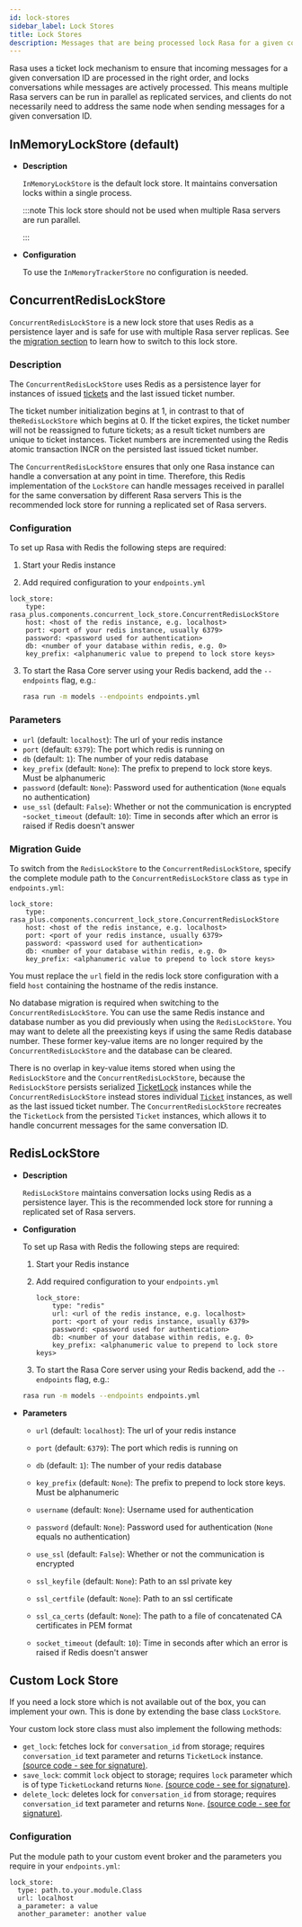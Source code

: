 ```yaml
---
id: lock-stores
sidebar_label: Lock Stores
title: Lock Stores
description: Messages that are being processed lock Rasa for a given conversation ID to ensure that multiple incoming messages for that conversation do not interfere with each other. Rasa provides multiple implementations to maintain conversation locks.
---
```




Rasa uses a ticket lock mechanism to ensure that incoming messages for a given
conversation ID are processed in the right order, and locks conversations while
messages are actively processed. This means multiple Rasa servers can
be run in parallel as replicated services, and clients do not necessarily need to
address the same node when sending messages for a given conversation ID.

## InMemoryLockStore (default)

- **Description**

  `InMemoryLockStore` is the default lock store. It maintains conversation locks
  within a single process.

  :::note
  This lock store should not be used when multiple Rasa servers are run
  parallel.

  :::

- **Configuration**

  To use the `InMemoryTrackerStore` no configuration is needed.

## ConcurrentRedisLockStore

<RasaProLabel/>

<RasaProBanner/>

`ConcurrentRedisLockStore` is a new lock store that uses Redis as a persistence layer and is safe for use with multiple Rasa server replicas.
See the [migration section](#migration-guide) to learn how to switch to this lock store.

### Description

The `ConcurrentRedisLockStore` uses Redis as a persistence layer for instances of issued [tickets](https://rasa.com/docs/rasa/reference/rasa/core/lock/#ticket-objects) and the last issued ticket number.

The ticket number initialization begins at 1, in contrast to that of the`RedisLockStore` which begins at 0.
If the ticket expires, the ticket number will not be reassigned to future tickets; as a result ticket numbers are unique to ticket instances.
Ticket numbers are incremented using the Redis atomic transaction INCR on the persisted last issued ticket number.

The `ConcurrentRedisLockStore` ensures that only one Rasa instance can handle a conversation at any point in time.
Therefore, this Redis implementation of the `LockStore` can handle messages received in parallel for the same conversation by different Rasa servers
This is the recommended lock store for running a replicated set of Rasa servers.

### Configuration

To set up Rasa with Redis the following steps are required:

1. Start your Redis instance

2. Add required configuration to your `endpoints.yml`

```yaml-rasa
lock_store:
    type: rasa_plus.components.concurrent_lock_store.ConcurrentRedisLockStore
    host: <host of the redis instance, e.g. localhost>
    port: <port of your redis instance, usually 6379>
    password: <password used for authentication>
    db: <number of your database within redis, e.g. 0>
    key_prefix: <alphanumeric value to prepend to lock store keys>
```

3. To start the Rasa Core server using your Redis backend, add the `--endpoints`
   flag, e.g.:

    ```bash
    rasa run -m models --endpoints endpoints.yml
    ```

### Parameters

- `url` (default: `localhost`): The url of your redis instance
- `port` (default: `6379`): The port which redis is running on
- `db` (default: `1`): The number of your redis database
- `key_prefix` (default: `None`): The prefix to prepend to lock store keys. Must
  be alphanumeric
- `password` (default: `None`): Password used for authentication
  (`None` equals no authentication)
- `use_ssl` (default: `False`): Whether or not the communication is encrypted -`socket_timeout` (default: `10`): Time in seconds after which an
  error is raised if Redis doesn't answer

### Migration Guide

To switch from the `RedisLockStore` to the `ConcurrentRedisLockStore`, specify the complete module path to the `ConcurrentRedisLockStore` class as `type` in `endpoints.yml`:

```yaml-rasa
lock_store:
    type: rasa_plus.components.concurrent_lock_store.ConcurrentRedisLockStore
    host: <host of the redis instance, e.g. localhost>
    port: <port of your redis instance, usually 6379>
    password: <password used for authentication>
    db: <number of your database within redis, e.g. 0>
    key_prefix: <alphanumeric value to prepend to lock store keys>
```

You must replace the `url` field in the redis lock store configuration with a field `host` containing the hostname of the redis instance.

No database migration is required when switching to the `ConcurrentRedisLockStore`. You can use the same Redis instance and database number as you did previously when using the `RedisLockStore`.
You may want to delete all the preexisting keys if using the same Redis database number.
These former key-value items are no longer required by the `ConcurrentRedisLockStore` and the database can be cleared.

There is no overlap in key-value items stored when using the `RedisLockStore` and the `ConcurrentRedisLockStore`, because the `RedisLockStore` persists serialized [TicketLock](https://rasa.com/docs/rasa/reference/rasa/core/lock/#ticketlock-objects) instances while the `ConcurrentRedisLockStore` instead stores individual [`Ticket`](https://rasa.com/docs/rasa/reference/rasa/core/lock/#ticket-objects) instances, as well as the last issued ticket number.
The `ConcurrentRedisLockStore` recreates the `TicketLock` from the persisted `Ticket` instances, which allows it to handle concurrent messages for the same conversation ID.

## RedisLockStore

- **Description**

  `RedisLockStore` maintains conversation locks using Redis as a persistence layer.
  This is the recommended lock store for running a replicated set of Rasa servers.

- **Configuration**

  To set up Rasa with Redis the following steps are required:

  1. Start your Redis instance

  2. Add required configuration to your `endpoints.yml`

      ```yaml-rasa
      lock_store:
          type: "redis"
          url: <url of the redis instance, e.g. localhost>
          port: <port of your redis instance, usually 6379>
          password: <password used for authentication>
          db: <number of your database within redis, e.g. 0>
          key_prefix: <alphanumeric value to prepend to lock store keys>
      ```

  3. To start the Rasa Core server using your Redis backend, add the `--endpoints`
     flag, e.g.:

    ```bash
    rasa run -m models --endpoints endpoints.yml
    ```

- **Parameters**

  - `url` (default: `localhost`): The url of your redis instance

  - `port` (default: `6379`): The port which redis is running on

  - `db` (default: `1`): The number of your redis database

  - `key_prefix` (default: `None`): The prefix to prepend to lock store keys. Must
    be alphanumeric

  - `username` (default: `None`): Username used for authentication

  - `password` (default: `None`): Password used for authentication
    (`None` equals no authentication)

  - `use_ssl` (default: `False`): Whether or not the communication is encrypted

  - `ssl_keyfile` (default: `None`): Path to an ssl private key

  - `ssl_certfile` (default: `None`): Path to an ssl certificate

  - `ssl_ca_certs` (default: `None`): The path to a file of concatenated CA certificates in PEM format

  - `socket_timeout` (default: `10`): Time in seconds after which an
    error is raised if Redis doesn't answer

## Custom Lock Store

If you need a lock store which is not available out of the box, you can implement your own.
This is done by extending the base class `LockStore`.

Your custom lock store class must also implement the following methods:

- `get_lock`: fetches lock for `conversation_id` from storage; requires `conversation_id` text parameter and returns `TicketLock` instance.
  [(source code - see for signature)](https://github.com/RasaHQ/rasa/blob/main/rasa/core/lock_store.py#L59).
- `save_lock`: commit `lock` object to storage; requires `lock` parameter which is of type `TicketLock`and returns `None`.
  [(source code - see for signature)](https://github.com/RasaHQ/rasa/blob/main/rasa/core/lock_store.py#L67).
- `delete_lock`: deletes lock for `conversation_id` from storage; requires `conversation_id` text parameter and returns `None`.
  [(source code - see for signature)](https://github.com/RasaHQ/rasa/blob/main/rasa/core/lock_store.py#L63).

### Configuration

Put the module path to your custom event broker and the parameters you require in your `endpoints.yml`:

```yaml-rasa title="endpoints.yml"
lock_store:
  type: path.to.your.module.Class
  url: localhost
  a_parameter: a value
  another_parameter: another value
```
